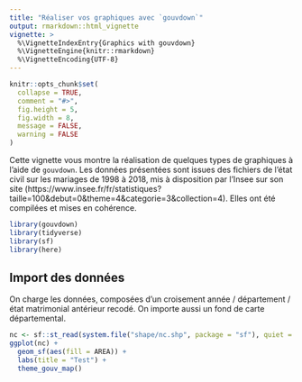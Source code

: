 ```yaml
---
title: "Réaliser vos graphiques avec `gouvdown`"
output: rmarkdown::html_vignette
vignette: >
  %\VignetteIndexEntry{Graphics with gouvdown}
  %\VignetteEngine{knitr::rmarkdown}
  %\VignetteEncoding{UTF-8}
---
```


```r
knitr::opts_chunk$set(
  collapse = TRUE,
  comment = "#>",
  fig.height = 5,
  fig.width = 8,
  message = FALSE,
  warning = FALSE
)
```

Cette vignette vous montre la réalisation de quelques types de graphiques à l'aide de `gouvdown`. Les données présentées sont issues des fichiers de l'état civil sur les mariages de 1998 à 2018, mis à disposition par l'Insee sur son site (https://www.insee.fr/fr/statistiques?taille=100&debut=0&theme=4&categorie=3&collection=4). Elles ont été compilées et mises en cohérence.

```r
library(gouvdown)
library(tidyverse)
library(sf)
library(here)
```

## Import des données

On charge les données, composées d'un croisement année / département / état matrimonial antérieur recodé. On importe aussi un fond de carte départemental.

```r
nc <- sf::st_read(system.file("shape/nc.shp", package = "sf"), quiet = TRUE)
ggplot(nc) +
  geom_sf(aes(fill = AREA)) +
  labs(title = "Test") +
  theme_gouv_map()
```


<!-- ```{r import} -->

<!-- file_data <- system.file("extdata", "df_mariages_etat_dep_an.rds", package = "gouvdown") -->

<!-- file_geo <- system.file("extdata", "shp_dep", "FR_DEP_DOM_IDF.shp", package = "gouvdown") -->

<!-- df_mariages_etat_dep_an <- read_rds(file_data) -->

<!-- shp_dep <- st_read(file_geo) -->
<!-- ``` -->

<!-- ## Graphiques -->

<!-- Ce fichier permet de réaliser un diagramme en barres du nombre de mariages par an au niveau national. Pour plus de visibilité, on choisit de colorer les barres en rouge à l'aide des codes couleurs présents dans la fonction `gouv_colors()`. L'utilisation de `theme_gouv()` permet simplement d'apposer l'identité graphique. -->

<!-- A noter qu'il faut que les polices Marianne et Spectral soient installées. -->

<!-- ```{r histo} -->
<!-- df_mariages_etat_dep_an %>% -->
<!--   group_by(amar) %>% -->
<!--   summarise(n = sum(n)) %>% -->
<!--   ggplot(aes(x = amar, y = n)) + -->
<!--   geom_col(fill = gouv_colors("rouge_marianne"), color = "black") + -->
<!--   scale_x_continuous(name = "Année", breaks = seq(1998, 2018, 2)) + -->
<!--   scale_y_continuous( -->
<!--     name = "Nombre de mariages", -->
<!--     breaks = seq(0, 350000, 50000), -->
<!--     labels = scales::label_number(big.mark = " ") -->
<!--   ) + -->
<!--   labs(title = "Nombre de mariages par an", -->
<!--        caption = "Source : Insee, fichiers d'état civil") + -->
<!--   theme_gouv() -->
<!-- ``` -->

<!-- De façon similaire, on peut réaliser un graphique en ligne sur des évolutions du nombre de mariage par type d'état matrimonial. On utilise ici `scale_color_gouv_discrete()` en précisant la palette à utiliser pour avoir les bonnes couleurs. -->

<!-- ```{r ligne} -->
<!-- plot_etamat_type <- df_mariages_etat_dep_an %>% -->
<!--   group_by(amar, etamat_type) %>% -->
<!--   summarise(n = sum(n)) %>% -->
<!--   ggplot(aes(x = amar, y = n, color = str_wrap(etamat_type, 15))) + -->
<!--   geom_line(size = 1.1) + -->
<!--   scale_x_continuous(name = "Année", breaks = seq(1998, 2018, 2)) + -->
<!--   scale_y_continuous( -->
<!--     name = "Nombre de mariages", -->
<!--     breaks = seq(0, 350000, 50000), -->
<!--     labels = scales::label_number(big.mark = " ") -->
<!--   ) + -->
<!--   scale_color_gouv_discrete(name = "", palette = "pal_gouv_qual2") + -->
<!--   labs(title = "Nombre de mariages par an", -->
<!--        subtitle = "En fonction de l'état matrimonial des mariés", -->
<!--        caption = "Source : Insee, fichiers d'état civil") + -->
<!--   theme_gouv() -->

<!-- plot_etamat_type -->
<!-- ``` -->

<!-- Pour un usage des graphiques hors publication (usage seul ou dans une présentation par exemple), on peut choisir d'y apposer la Marianne. La fonction `add_plot_header()` permet de le faire simplement. -->

<!-- ```{r ligne marianne} -->
<!-- plot_etamat_type %>%  -->
<!--   add_plot_header(gglogo("marianne"), ratio = 8) -->
<!-- ``` -->

<!-- Ainsi, décliner un graphique national sur son territoire pour un service régional de l'Etat devient très simple. Il suffit de filtrer les données en entrée, et de changer le logo. -->

<!-- ```{r} -->
<!-- plot_etamat_type <- df_mariages_etat_dep_an %>% -->
<!--   filter(depmar %in% c('44','49','53','72','85')) %>%  -->
<!--   group_by(amar, etamat_type) %>% -->
<!--   summarise(n = sum(n)) %>% -->
<!--   ggplot(aes(x = amar, y = n, color = str_wrap(etamat_type, 15))) + -->
<!--   geom_line(size = 1.1) + -->
<!--   scale_x_continuous(name = "Année", breaks = seq(1998, 2018, 2)) + -->
<!--   scale_y_continuous( -->
<!--     name = "Nombre de mariages", -->
<!--     breaks = seq(0, 350000, 50000), -->
<!--     labels = scales::label_number(big.mark = " ") -->
<!--   ) + -->
<!--   scale_color_gouv_discrete(name = "", palette = "pal_gouv_qual2") + -->
<!--   labs(title = "Nombre de mariages par an en région", -->
<!--        subtitle = "En fonction de l'état matrimonial des mariés", -->
<!--        caption = "Source : Insee, fichiers d'état civil") + -->
<!--   theme_gouv() -->


<!-- plot_etamat_type %>%  -->
<!--   add_plot_header(gglogo("prefecture_pdl"), ratio = 20) -->

<!-- ``` -->

<!-- ## Cartes -->

<!-- Pour les cartes, on préférera l'utilisation de `theme_gouv_map()` qui est plus adapté. -->

<!-- ```{r carte_simple} -->
<!-- shp_dep %>% -->
<!--   left_join(( -->
<!--     df_mariages_etat_dep_an %>% -->
<!--       filter(amar == 2018) %>% -->
<!--       group_by(depmar) %>% -->
<!--       summarise(n = sum(n)) -->
<!--   ), -->
<!--   by = c("INSEE_DEP" = "depmar") -->
<!--   ) %>% -->
<!--   ggplot(aes(fill = n)) + -->
<!--   geom_sf() + -->
<!--   scale_fill_gouv_continuous(name = "", -->
<!--                              palette = "pal_gouv_g", -->
<!--                              reverse = TRUE, -->
<!--                              breaks = seq(0, 10000, 2000), -->
<!--                              labels = scales::label_number(big.mark = " ")) + -->
<!--   labs(title = "Nombre de mariages", -->
<!--        subtitle = "Par département en 2018", -->
<!--        caption = "Source : Insee, fichiers d'état civil") + -->
<!--   theme_gouv_map() -->
<!-- ``` -->

<!-- Il est bien sûr aussi possible de réaliser des cartes en facettes. -->

<!-- ```{r carte_facet,  fig.width = 10,fig.height=8} -->
<!-- shp_dep %>% -->
<!--   left_join(( -->
<!--     df_mariages_etat_dep_an %>% -->
<!--       filter(amar %in% seq(1998, 2018, 4)) %>% -->
<!--       group_by(amar, depmar) %>% -->
<!--       mutate(part = n / sum(n)) %>% -->
<!--       filter(etamat_type == "Deux célibataires") -->
<!--   ), -->
<!--   by = c("INSEE_DEP" = "depmar") -->
<!--   ) %>% -->
<!--   ggplot(aes(fill = part)) + -->
<!--   geom_sf() + -->
<!--   scale_fill_gouv_continuous( -->
<!--     name = "", -->
<!--     palette = "pal_gouv_f", -->
<!--     reverse = TRUE, -->
<!--     breaks = seq(0, 1, 0.05), -->
<!--     labels = scales::label_percent(accuracy = 1) -->
<!--   ) + -->
<!--   facet_wrap(vars(amar), nrow = 2) + -->
<!--   labs(title = "Part des mariages de deux célibataires", -->
<!--        subtitle = "Évolution par département", -->
<!--        caption = "Source : Insee, fichiers d'état civil") + -->
<!--   theme_gouv_map() -->
<!-- ``` -->
